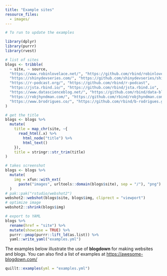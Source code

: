 ```yaml
---
title: "Example sites"
resource_files:
  - images/
---
```


```r
# To run to update the examples

library(dplyr)
library(purrr)
library(rvest)

# list of sites
blogs <- tribble(
  ~ site, ~ source, 
  "https://www.robinlovelace.net/", "https://github.com/rbind/robinlovelace",
  "https://shinydevseries.com/", "https://github.com/shinydevseries/shinydevseries_site",
  "https://r-podcast.org/", "https://github.com/rbind/r-podcast",
  "https://jsta.rbind.io/", "https://github.com/rbind/jsta.rbind.io",
  "https://www.datascienceblog.net/", "https://github.com/rbind/data-blog",
  "https://robjhyndman.com/", "https://github.com/rbind/robjhyndman.com",
  "https://www.brodrigues.co/", "https://github.com/rbind/b-rodrigues.github.com"
)

# get the title
blogs <- blogs %>% 
  mutate(
    title = map_chr(site, ~{
      read_html(.x) %>%
        html_node("title") %>%
        html_text()
    }), 
    title = stringr::str_trim(title)
) 

# takes screenshot
blogs <- blogs %>%
  mutate(
    img = xfun::with_ext(
      paste("images", urltools::domain(blogs$site), sep = "/"), "png")
  )
# pak::pak("rstudio/webshot2")
webshot2::webshot(blogs$site, blogs$img, cliprect = "viewport")
# optimize image
webshot2::shrink(blogs$img)

# export to YAML
blogs %>%
  rename(href = "site") %>%
  mutate(showcase = TRUE) %>%
  purrr::pmap(purrr::lift_ld(as.list)) %>%
  yaml::write_yaml("examples.yml")
```

The examples below illustrate the use of **blogdown** for making websites and blogs. You can also find a list of examples at <https://awesome-blogdown.com/>

```r
quillt::examples(yml = "examples.yml")
```
